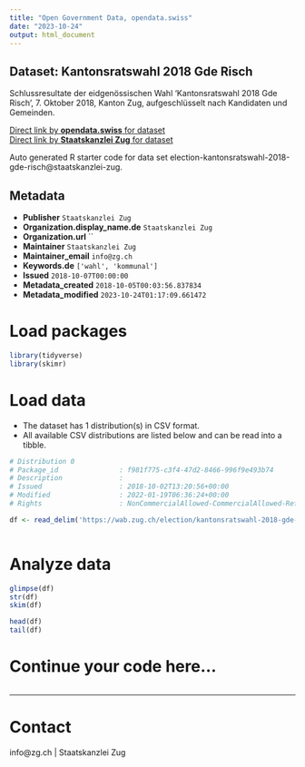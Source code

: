 ```yaml
---
title: "Open Government Data, opendata.swiss"
date: "2023-10-24"
output: html_document
---
```


## Dataset: Kantonsratswahl 2018 Gde Risch

Schlussresultate der eidgenössischen Wahl 'Kantonsratswahl 2018 Gde Risch', 7. Oktober 2018, Kanton Zug, aufgeschlüsselt nach Kandidaten und Gemeinden.

[Direct link by **opendata.swiss** for dataset](https://opendata.swiss/de/dataset/kantonsratswahl-2018-gde-risch)<br>
[Direct link by **Staatskanzlei Zug** for dataset](https://wab.zug.ch/election/kantonsratswahl-2018-gde-risch/data)

Auto generated R starter code for data set election-kantonsratswahl-2018-gde-risch@staatskanzlei-zug.

## Metadata

- **Publisher** `Staatskanzlei Zug`
- **Organization.display_name.de** `Staatskanzlei Zug`
- **Organization.url** ``
- **Maintainer** `Staatskanzlei Zug`
- **Maintainer_email** `info@zg.ch`
- **Keywords.de** `['wahl', 'kommunal']`
- **Issued** `2018-10-07T00:00:00`
- **Metadata_created** `2018-10-05T00:03:56.837834`
- **Metadata_modified** `2023-10-24T01:17:09.661472`


# Load packages

```r

library(tidyverse)
library(skimr)

```

# Load data

-   The dataset has 1 distribution(s) in CSV format.
-   All available CSV distributions are listed below and can be read into a tibble.

```r

# Distribution 0
# Package_id               : f981f775-c3f4-47d2-8466-996f9e493b74
# Description              : 
# Issued                   : 2018-10-02T13:20:56+00:00
# Modified                 : 2022-01-19T06:36:24+00:00
# Rights                   : NonCommercialAllowed-CommercialAllowed-ReferenceRequired

df <- read_delim('https://wab.zug.ch/election/kantonsratswahl-2018-gde-risch/data-csv')



```

# Analyze data

```r

glimpse(df)
str(df)
skim(df)

head(df)
tail(df)

```

# Continue your code here...

```r

```

------------------------------------------------------------------------

# Contact

info@zg.ch | Staatskanzlei Zug
